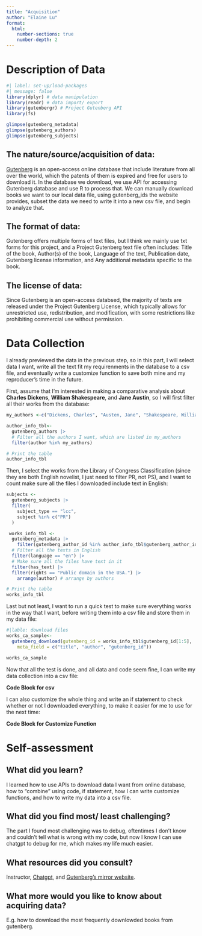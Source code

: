 ```yaml
---
title: "Acquisition"
author: "Elaine Lu"
format: 
  html: 
    number-sections: true
    number-depth: 2
---
```


# Description of Data 

```r
#| label: set-up/load-packages 
#| message: false
library(dplyr) # data manipulation
library(readr) # data import/ export
library(gutenbergr) # Project Gutenberg API
library(fs)
```

```r
glimpse(gutenberg_metadata)
glimpse(gutenberg_authors)
glimpse(gutenberg_subjects)
```

## The nature/source/acquisition of data: 

[Gutenberg](https://www.gutenberg.org/) is an open-access online database that include literature from all over the world, which the patents of them is expired and free for users to download it. In the database we download, we use API for accessing Gutenberg database and use R to process that. 
We can manually download books we want to our local data file, using gutenberg_ids the website provides, subset the data we need to write it into a new csv file, and begin to analyze that. 

## The format of data: 

Gutenberg offers multiple forms of text files, but I think we mainly use txt forms for this project, and a Project Gutenberg text file often includes: Title of the book, Author(s) of the book, Language of the text, Publication date, Gutenberg license information, and Any additional metadata specific to the book. 

## The license of data: 

Since Gutenberg is an open-access databsed, the majority of texts are released under the Project Gutenberg License, which typically allows for unrestricted use, redistribution, and modification, with some restrictions like prohibiting commercial use without permission. 

# Data Collection

I already previewed the data in the previous step, so in this part, I will select data I want, write all the text fit my requirenments in the database to a csv file, and eventually write a customize function to save both mine and my reproducer's time in the future. 

First, assume that I'm interested in making a comparative analysis about **Charles Dickens**, **William Shakespeare**, and **Jane Austin**, so I will first filter all their works from the database: 

```r
my_authors <-c("Dickens, Charles", "Austen, Jane", "Shakespeare, William")

author_info_tbl<-
  gutenberg_authors |>
  # Filter all the authors I want, which are listed in my_authors
  filter(author %in% my_authors)

# Print the table
author_info_tbl
```

Then, I select the works from the Library of Congress Classification (since they are both English novelist, I just need to filter PR, not PS), and I want to count make sure all the files I downloaded include text in English: 

```r
subjects <-
  gutenberg_subjects |>
  filter(
    subject_type == "lcc",
    subject %in% c("PR")
  )
```
 
```r
 works_info_tbl <-
  gutenberg_metadata |>
    filter(gutenberg_author_id %in% author_info_tbl$gutenberg_author_id) |> 
  # Filter all the texts in English
  filter(language == "en") |> 
  # Make sure all the files have text in it
  filter(has_text) |>
  filter(rights == "Public domain in the USA.") |>
    arrange(author) # arrange by authors 

# Print the table
works_info_tbl
```

Last but not least, I want to run a quick test to make sure everything works in the way that I want, before writing them into a csv file and store them in my data file:  

```r
#|lable: download files 
works_ca_sample<- 
  gutenberg_download(gutenberg_id = works_info_tbl$gutenberg_id[1:5],
    meta_field = c("title", "author", "gutenberg_id"))

works_ca_sample
```

Now that all the test is done, and all data and code seem fine, I can write my data collection into a csv file: 

**Code Block for csv**

I can also customize the whole thing and write an if statement to check whether or not I downloaded everything, to make it easier for me to use for the next time: 

**Code Block for Customize Function**

# Self-assessment

## What did you learn?

I learned how to use APIs to download data I want from online database, how to "combine" using code, if statement, how I can write customize functions, and how to write my data into a csv file.   

## What did you find most/ least challenging?

The part I found most challenging was to debug, oftentimes I don't know and couldn't tell what is wrong with my code, but now I know I can use chatgpt to debug for me, which makes my life much easier. 

## What resources did you consult?

Instructor, [Chatgpt](https://chat.openai.com/), and [Gutenberg's mirror website](https://www.gutenberg.org/MIRRORS). 

## What more would you like to know about acquiring data?

E.g. how to download the most frequently downlowded books from gutenberg. 
